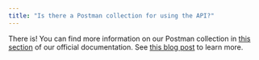 ```yaml
---
title: "Is there a Postman collection for using the API?"
---
```


There is! You can find more information on our Postman collection in [this section](/docs/integrations/postman) of our official documentation. See [this blog post](https://www.assemblyai.com/blog/postman-collection) to learn more.
